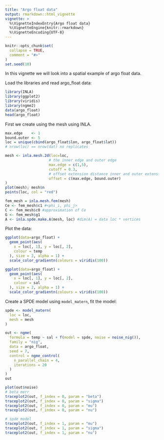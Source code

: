 ```yaml
---
title: "Argo float data"
output: rmarkdown::html_vignette
vignette: >
  %\VignetteIndexEntry{Argo float data}
  %\VignetteEngine{knitr::rmarkdown}
  %\VignetteEncoding{UTF-8}
---
```


```r
knitr::opts_chunk$set(
  collapse = TRUE,
  comment = "#>"
)
set.seed(10)
```

In this vignette we will look into a spatial example of argo float data.

Load the libraries and read argo_float data:

```r
library(INLA)
library(ggplot2)
library(viridis)
library(ngme2)
data(argo_float)
head(argo_float)
```

First we create using the mesh using INLA.

```r
max.edge    <- 1
bound.outer <- 5
loc = unique(cbind(argo_float$lon, argo_float$lat))
# nrow(loc) == nrow(dat) no replicates

mesh <- inla.mesh.2d(loc=loc,
                    # the inner edge and outer edge
                    max.edge = c(1,5),
                    cutoff = 0.3,
                    # offset extension distance inner and outer extenstion
                    offset = c(max.edge, bound.outer)
)
plot(mesh); mesh$n
points(loc, col = "red")

fem_mesh = inla.mesh.fem(mesh)
Ce <- fem_mesh$c1 #<phi_i, phi_j>
C <- fem_mesh$c0 #approximation of Ce
G <- fem_mesh$g1
A <- inla.spde.make.A(mesh, loc) #dim(A) = data loc * vertices
```

Plot the data:

```r
ggplot(data=argo_float) +
  geom_point(aes(
    x = loc[, 1], y = loc[, 2],
    colour = temp
  ), size = 2, alpha = 1) +
  scale_color_gradientn(colours = viridis(100))

ggplot(data=argo_float) +
  geom_point(aes(
    x = loc[, 1], y = loc[, 2],
    colour = sal
  ), size = 2, alpha = 1) +
  scale_color_gradientn(colours = viridis(100))
```

Create a SPDE model using `model_matern`, fit the model:

```r
spde <- model_matern(
  loc = loc,
  mesh = mesh
)

out <- ngme(
  formula = temp ~ sal + f(model = spde, noise = noise_nig()),
  family = "nig",
  data = argo_float,
  seed = 7,
  control = ngme_control(
    n_parallel_chain = 4,
    iterations = 20
  )
)
out
```


```r
plot(out$noise)
# beta merr
traceplot2(out, f_index = 0, param = "beta")
traceplot2(out, f_index = 0, param = "sigma")
traceplot2(out, f_index = 0, param = "mu")
traceplot2(out, f_index = 0, param = "nu")

# spde model
traceplot2(out, f_index = 1, param = "mu")
traceplot2(out, f_index = 1, param = "sigma")
traceplot2(out, f_index = 1, param = "nu")
```

